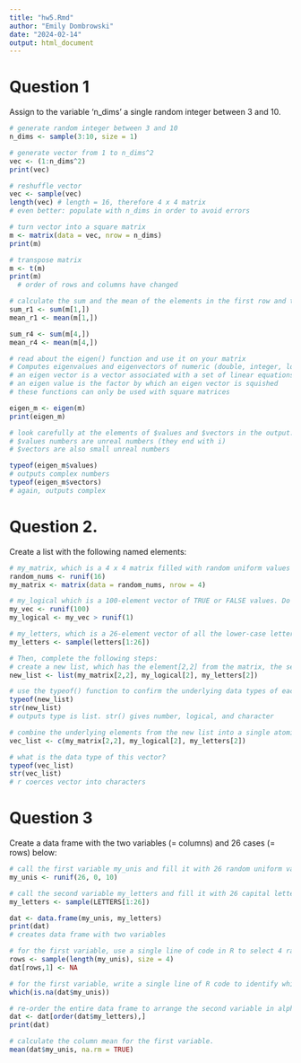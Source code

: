```yaml
---
title: "hw5.Rmd"
author: "Emily Dombrowski"
date: "2024-02-14"
output: html_document
---
```


# Question 1
Assign to the variable 'n_dims' a single random integer between 3 and 10.

```r
# generate random integer between 3 and 10
n_dims <- sample(3:10, size = 1)

# generate vector from 1 to n_dims^2
vec <- (1:n_dims^2)
print(vec)

# reshuffle vector
vec <- sample(vec)
length(vec) # length = 16, therefore 4 x 4 matrix
# even better: populate with n_dims in order to avoid errors

# turn vector into a square matrix
m <- matrix(data = vec, nrow = n_dims)
print(m)

# transpose matrix
m <- t(m)
print(m)
  # order of rows and columns have changed

# calculate the sum and the mean of the elements in the first row and then the last row.
sum_r1 <- sum(m[1,])
mean_r1 <- mean(m[1,])

sum_r4 <- sum(m[4,])
mean_r4 <- mean(m[4,])

# read about the eigen() function and use it on your matrix
# Computes eigenvalues and eigenvectors of numeric (double, integer, logical) or complex matrices.
# an eigen vector is a vector associated with a set of linear equations
# an eigen value is the factor by which an eigen vector is squished
# these functions can only be used with square matrices

eigen_m <- eigen(m)
print(eigen_m)

# look carefully at the elements of $values and $vectors in the output. What kind of numbers are these?
# $values numbers are unreal numbers (they end with i)
# $vectors are also small unreal numbers

typeof(eigen_m$values)
# outputs complex numbers
typeof(eigen_m$vectors)
# again, outputs complex
```
# Question 2. 
Create a list with the following named elements:
```r
# my_matrix, which is a 4 x 4 matrix filled with random uniform values
random_nums <- runif(16)
my_matrix <- matrix(data = random_nums, nrow = 4)

# my_logical which is a 100-element vector of TRUE or FALSE values. Do this efficiently by setting up a vector of random values and then applying an inequality to it.
my_vec <- runif(100)
my_logical <- my_vec > runif(1)

# my_letters, which is a 26-element vector of all the lower-case letters in random order.
my_letters <- sample(letters[1:26])

# Then, complete the following steps:
# create a new list, which has the element[2,2] from the matrix, the second element of the logical vector, and the second element of the letters vector.
new_list <- list(my_matrix[2,2], my_logical[2], my_letters[2])

# use the typeof() function to confirm the underlying data types of each component in this list
typeof(new_list)
str(new_list)
# outputs type is list. str() gives number, logical, and character

# combine the underlying elements from the new list into a single atomic vector with the c() function.
vec_list <- c(my_matrix[2,2], my_logical[2], my_letters[2])

# what is the data type of this vector?
typeof(vec_list)
str(vec_list)
# r coerces vector into characters
```

# Question 3
Create a data frame with the two variables (= columns) and 26 cases (= rows) below:
```r
# call the first variable my_unis and fill it with 26 random uniform values from 0 to 10
my_unis <- runif(26, 0, 10)

# call the second variable my_letters and fill it with 26 capital letters in random order.
my_letters <- sample(LETTERS[1:26])

dat <- data.frame(my_unis, my_letters)
print(dat)
# creates data frame with two variables

# for the first variable, use a single line of code in R to select 4 random rows and replace the numerical values in those rows with NA.
rows <- sample(length(my_unis), size = 4)
dat[rows,1] <- NA

# for the first variable, write a single line of R code to identify which rows have the missing values.
which(is.na(dat$my_unis))

# re-order the entire data frame to arrange the second variable in alphabetical order
dat <- dat[order(dat$my_letters),]
print(dat)

# calculate the column mean for the first variable.
mean(dat$my_unis, na.rm = TRUE)
```